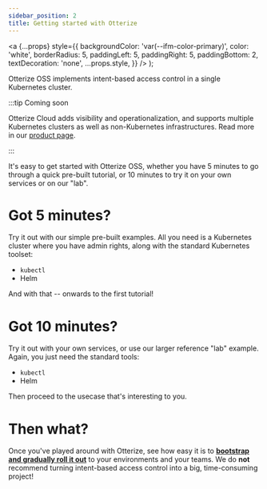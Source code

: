 ```yaml
---
sidebar_position: 2
title: Getting started with Otterize
---
```


  <a
    {...props}
    style={{
      backgroundColor: 'var(--ifm-color-primary)',
      color: 'white',
      borderRadius: 5,
      paddingLeft: 5,
      paddingRight: 5,
      paddingBottom: 2,
      textDecoration: 'none',
      ...props.style,
    }}
  />
);


Otterize OSS implements intent-based access control in a single Kubernetes cluster.

:::tip Coming soon

Otterize Cloud adds visibility and operationalization, and supports multiple Kubernetes clusters 
as well as non-Kubernetes infrastructures. Read more in our [product page](https://otterize.com/product).

:::

It's easy to get started with Otterize OSS, 
whether you have 5 minutes to go through a quick pre-built tutorial, 
or 10 minutes to try it on your own services or on our "lab".

# Got 5 minutes?

Try it out with our simple pre-built examples. All you need is a Kubernetes cluster where you have admin rights, along with the standard Kubernetes toolset:
* `kubectl`
* Helm

And with that -- <LinkButton href="/documentation/quick-tutorials/k8s-network-policies">onwards to the first tutorial</LinkButton>!

# Got 10 minutes?

Try it out with your own services, or use our larger reference "lab" example.
Again, you just need the standard tools:
* `kubectl`
* Helm

Then proceed to <LinkButton href="/documentation/guides">the usecase that's interesting to you</LinkButton>.

# Then what?

Once you've played around with Otterize, see how easy it is to 
[**bootstrap and gradually roll it out**](/documentation/4-guides/6-implementing-ibac.mdx)
to your environments and your teams. We do **not** recommend turning intent-based access control into a big, time-consuming project!

